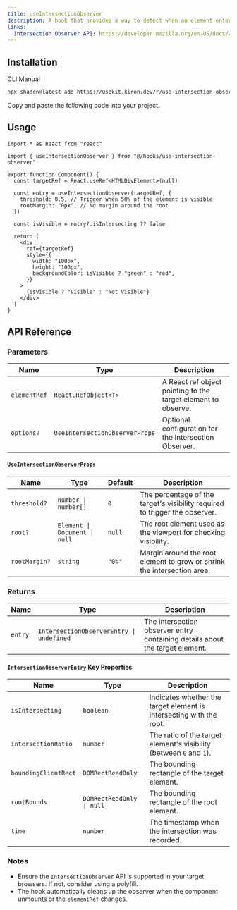 ```yaml
---
title: useIntersectionObserver
description: A hook that provides a way to detect when an element enters or leaves the viewport using the Intersection Observer API.
links:
  Intersection Observer API: https://developer.mozilla.org/en-US/docs/Web/API/Intersection_Observer_API
---
```


<ComponentPreview name="use-intersection-observer-demo" />

## Installation

<Tabs defaultValue="cli">

<TabsList>
  <TabsTrigger value="cli">CLI</TabsTrigger>
  <TabsTrigger value="manual">Manual</TabsTrigger>
</TabsList>

<TabsContent value="cli">

```bash
npx shadcn@latest add https://usekit.kiron.dev/r/use-intersection-observer
```

</TabsContent>

<TabsContent value="manual">

<Steps>

<Step>Copy and paste the following code into your project.</Step>

<ComponentSource name="use-intersection-observer" />

</Steps>

</TabsContent>

</Tabs>

## Usage

```tsx {3, 8-11}
import * as React from "react"

import { useIntersectionObserver } from "@/hooks/use-intersection-observer"

export function Component() {
  const targetRef = React.useRef<HTMLDivElement>(null)

  const entry = useIntersectionObserver(targetRef, {
    threshold: 0.5, // Trigger when 50% of the element is visible
    rootMargin: "0px", // No margin around the root
  })

  const isVisible = entry?.isIntersecting ?? false

  return (
    <div
      ref={targetRef}
      style={{
        width: "100px",
        height: "100px",
        backgroundColor: isVisible ? "green" : "red",
      }}
    >
      {isVisible ? "Visible" : "Not Visible"}
    </div>
  )
}
```

## API Reference

### Parameters

| Name         | Type                           | Description                                                   |
| ------------ | ------------------------------ | ------------------------------------------------------------- |
| `elementRef` | `React.RefObject<T>`           | A React ref object pointing to the target element to observe. |
| `options?`   | `UseIntersectionObserverProps` | Optional configuration for the Intersection Observer.         |

#### `UseIntersectionObserverProps`

| Name          | Type                          | Default | Description                                                                 |
| ------------- | ----------------------------- | ------- | --------------------------------------------------------------------------- |
| `threshold?`  | `number \| number[]`          | `0`     | The percentage of the target's visibility required to trigger the observer. |
| `root?`       | `Element \| Document \| null` | `null`  | The root element used as the viewport for checking visibility.              |
| `rootMargin?` | `string`                      | `"0%"`  | Margin around the root element to grow or shrink the intersection area.     |

### Returns

| Name    | Type                                     | Description                                                                  |
| ------- | ---------------------------------------- | ---------------------------------------------------------------------------- |
| `entry` | `IntersectionObserverEntry \| undefined` | The intersection observer entry containing details about the target element. |

#### `IntersectionObserverEntry` Key Properties

| Name                 | Type                      | Description                                                         |
| -------------------- | ------------------------- | ------------------------------------------------------------------- |
| `isIntersecting`     | `boolean`                 | Indicates whether the target element is intersecting with the root. |
| `intersectionRatio`  | `number`                  | The ratio of the target element's visibility (between `0` and `1`). |
| `boundingClientRect` | `DOMRectReadOnly`         | The bounding rectangle of the target element.                       |
| `rootBounds`         | `DOMRectReadOnly \| null` | The bounding rectangle of the root element.                         |
| `time`               | `number`                  | The timestamp when the intersection was recorded.                   |

### Notes

- Ensure the `IntersectionObserver` API is supported in your target browsers. If not, consider using a polyfill.
- The hook automatically cleans up the observer when the component unmounts or the `elementRef` changes.
